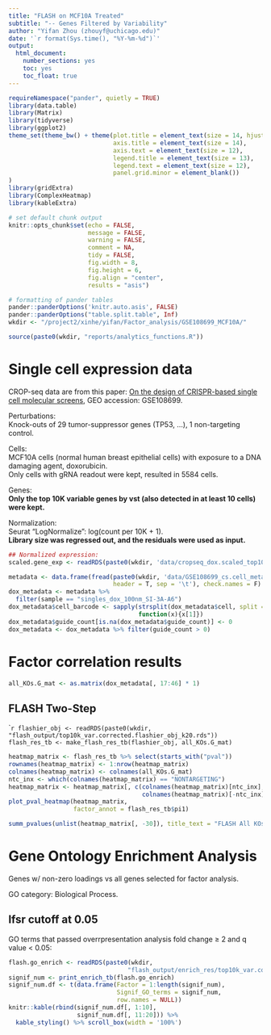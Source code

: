 ```yaml
---
title: "FLASH on MCF10A Treated"
subtitle: "-- Genes Filtered by Variability"
author: "Yifan Zhou (zhouyf@uchicago.edu)"
date: '`r format(Sys.time(), "%Y-%m-%d")`'
output:
  html_document:
    number_sections: yes
    toc: yes
    toc_float: true
---
```


```r
requireNamespace("pander", quietly = TRUE)
library(data.table)
library(Matrix)
library(tidyverse)
library(ggplot2)
theme_set(theme_bw() + theme(plot.title = element_text(size = 14, hjust = 0.5),
                             axis.title = element_text(size = 14),
                             axis.text = element_text(size = 12),
                             legend.title = element_text(size = 13),
                             legend.text = element_text(size = 12),
                             panel.grid.minor = element_blank())
)
library(gridExtra)
library(ComplexHeatmap)
library(kableExtra)

# set default chunk output
knitr::opts_chunk$set(echo = FALSE,
                      message = FALSE,
                      warning = FALSE,
                      comment = NA,
                      tidy = FALSE,
                      fig.width = 8,
                      fig.height = 6,
                      fig.align = "center",
                      results = "asis")

# formatting of pander tables
pander::panderOptions('knitr.auto.asis', FALSE)
pander::panderOptions("table.split.table", Inf)
wkdir <- "/project2/xinhe/yifan/Factor_analysis/GSE108699_MCF10A/"
```

```r
source(paste0(wkdir, "reports/analytics_functions.R"))
```

# Single cell expression data

CROP-seq data are from this paper: [On the design of CRISPR-based single cell molecular screens](https://www.ncbi.nlm.nih.gov/pmc/articles/PMC5882576/), GEO accession: GSE108699.

Perturbations:    
Knock-outs of 29 tumor-suppressor genes (TP53, ...), 1 non-targeting control.

Cells:    
MCF10A cells (normal human breast epithelial cells) with exposure to a DNA damaging agent, doxorubicin.   
Only cells with gRNA readout were kept, resulted in 5584 cells.

Genes:    
**Only the top 10K variable genes by vst (also detected in at least 10 cells) were kept.**

Normalization:    
Seurat "LogNormalize": log(count per 10K + 1).   
**Library size was regressed out, and the residuals were used as input.**

```r
## Normalized expression:
scaled.gene_exp <- readRDS(paste0(wkdir, 'data/cropseq_dox.scaled_top10k_var.corrected_lib_size.rds'))
```

```r
metadata <- data.frame(fread(paste0(wkdir, 'data/GSE108699_cs.cell_metadata.tsv.gz'),
                             header = T, sep = '\t'), check.names = F)
dox_metadata <- metadata %>%
  filter(sample == "singles_dox_100nm_SI-3A-A6")
dox_metadata$cell_barcode <- sapply(strsplit(dox_metadata$cell, split = "_"),
                                    function(x){x[1]})
dox_metadata$guide_count[is.na(dox_metadata$guide_count)] <- 0
dox_metadata <- dox_metadata %>% filter(guide_count > 0)
```

# Factor correlation results

```r
all_KOs.G_mat <- as.matrix(dox_metadata[, 17:46] * 1)
```

## FLASH Two-Step

````r
flashier_obj <- readRDS(paste0(wkdir, "flash_output/top10k_var.corrected.flashier_obj_k20.rds"))
flash_res_tb <- make_flash_res_tb(flashier_obj, all_KOs.G_mat)
```

```r
heatmap_matrix <- flash_res_tb %>% select(starts_with("pval"))
rownames(heatmap_matrix) <- 1:nrow(heatmap_matrix)
colnames(heatmap_matrix) <- colnames(all_KOs.G_mat)
ntc_inx <- which(colnames(heatmap_matrix) == "NONTARGETING")
heatmap_matrix <- heatmap_matrix[, c(colnames(heatmap_matrix)[ntc_inx],
                                     colnames(heatmap_matrix)[-ntc_inx])]
plot_pval_heatmap(heatmap_matrix,
                  factor_annot = flash_res_tb$pi1)
```

```r
summ_pvalues(unlist(heatmap_matrix[, -30]), title_text = "FLASH All KOs (K=20, TP53 excluded)")
```

# Gene Ontology Enrichment Analysis

Genes w/ non-zero loadings vs all genes selected for factor analysis.

GO category: Biological Process.

## lfsr cutoff at 0.05

GO terms that passed overrpresentation analysis fold change $\geq$ 2 and q value $<$ 0.05:

```r
flash.go_enrich <- readRDS(paste0(wkdir,
                                 "flash_output/enrich_res/top10k_var.corrected.flash_k20.go_enrich.rds"))
signif_num <- print_enrich_tb(flash.go_enrich)
signif_num.df <- t(data.frame(Factor = 1:length(signif_num),
                              Signif_GO_terms = signif_num,
                              row.names = NULL))
knitr::kable(rbind(signif_num.df[, 1:10],
                   signif_num.df[, 11:20])) %>%
  kable_styling() %>% scroll_box(width = '100%')
```
